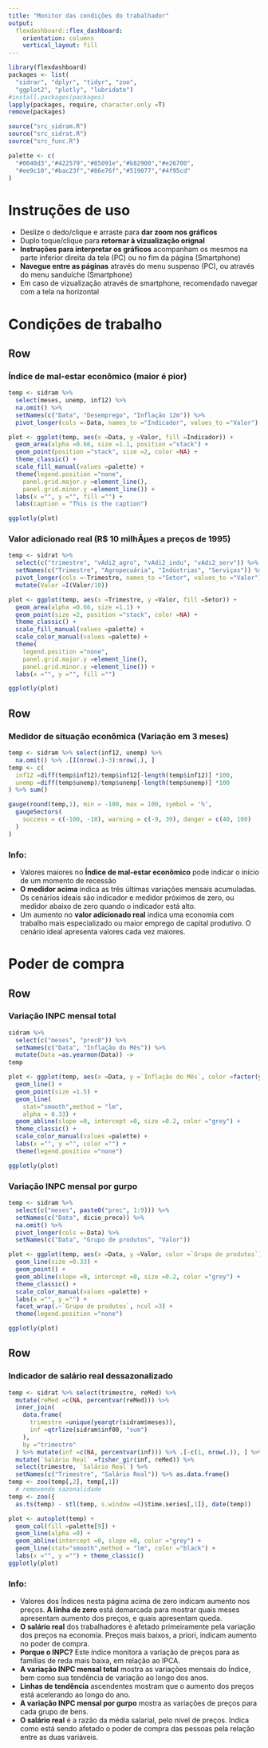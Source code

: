 ---
title: "Monitor das condições do trabalhador"
output: 
  flexdashboard::flex_dashboard:
    orientation: columns
    vertical_layout: fill
---
```{r setup, include=FALSE}
library(flexdashboard)
packages <- list(
  "sidrar", "dplyr", "tidyr", "zoo",
  "ggplot2", "plotly", "lubridate")
#install.packages(packages)
lapply(packages, require, character.only =T)
remove(packages)

source("src_sidram.R")
source("src_sidrat.R")
source("src_func.R")

palette <- c(
  "#0040d3","#422579","#85091e","#b82900","#e26700",
  "#ee9c10","#bac23f","#86e76f","#519077","#4f95cd"
)
```

Instruções de uso
================================
- Deslize o dedo/clique e arraste para <b>dar zoom nos gráficos</b>
- Duplo toque/clique para <b>retornar à vizualização orignal</b>
- <b>Instruções para interpretar os gráficos</b> acompanham os mesmos na parte inferior direita da tela (PC) ou no fim da página (Smartphone)
- <b>Navegue entre as páginas</b> através do menu suspenso (PC), ou através do menu sanduíche (Smartphone)
- Em caso de vizualização através de smartphone, recomendado navegar com a tela na horizontal

Condições de trabalho
================================
Row {data-width=980}
-----------------------------------------------------------------------

### Índice de mal-estar econômico (maior é pior)
```{r echo=F}
temp <- sidram %>%
  select(meses, unemp, inf12) %>%
  na.omit() %>%
  setNames(c("Data", "Desemprego", "Inflação 12m")) %>%
  pivot_longer(cols =-Data, names_to ="Indicador", values_to ="Valor")

plot <- ggplot(temp, aes(x =Data, y =Valor, fill =Indicador)) +
  geom_area(alpha =0.66, size =1.1, position ="stack") +
  geom_point(position ="stack", size =2, color =NA) +
  theme_classic() +
  scale_fill_manual(values =palette) +
  theme(legend.position ="none",
    panel.grid.major.y =element_line(),
    panel.grid.minor.y =element_line()) +
  labs(x ="", y ="", fill ="") +
  labs(caption = "This is the caption")

ggplotly(plot)
```

### Valor adicionado real (R$ 10 milhÃµes a preços de 1995)
```{r echo=F}
temp <- sidrat %>% 
  select(c("trimestre", "vAdi2_agro", "vAdi2_indu", "vAdi2_serv")) %>%
  setNames(c("Trimestre", "Agropecuária", "Indústrias", "Serviços")) %>%
  pivot_longer(cols =-Trimestre, names_to ="Setor", values_to ="Valor") %>%
  mutate(Valor =I(Valor/10))

plot <- ggplot(temp, aes(x =Trimestre, y =Valor, fill =Setor)) +
  geom_area(alpha =0.66, size =1.1) +
  geom_point(size =2, position ="stack", color =NA) +
  theme_classic() +
  scale_fill_manual(values =palette) +
  scale_color_manual(values =palette) +
  theme(
    legend.position ="none",
    panel.grid.major.y =element_line(),
    panel.grid.minor.y =element_line()) +
  labs(x ="", y ="", fill ="")

ggplotly(plot)
```

Row
-----------------------------------------------------------------------
### Medidor de situação econômica (Variação em 3 meses)
```{r echo=F}
temp <- sidram %>% select(inf12, unemp) %>%
  na.omit() %>% .[I(nrow(.)-3):nrow(.), ] 
temp <- c(
  inf12 =diff(temp$inf12)/temp$inf12[-length(temp$inf12)] *100,
  unemp =diff(temp$unemp)/temp$unemp[-length(temp$unemp)] *100
) %>% sum()

gauge(round(temp,1), min = -100, max = 100, symbol = '%',
  gaugeSectors(
    success = c(-100, -10), warning = c(-9, 39), danger = c(40, 100)
  )
)
```

### Info:
- Valores maiores no <b>Índice de mal-estar econômico</b> pode indicar o início de um momento de recessão
- <b>O  medidor acima</b> indica as três últimas variações mensais acumuladas. Os cenários ideais são indicador e medidor próximos de zero, ou medidor abaixo de zero quando o indicador está alto.
- Um aumento no <b>valor adicionado real</b> indica uma economia com trabalho mais especializado ou maior emprego de capital produtivo. O cenário ideal apresenta valores cada vez maiores.

Poder de compra
================================
Row {data-width=980}
-----------------------------------------------------------------------

### Variação INPC mensal total {data-height=210}
```{r echo=F}
sidram %>% 
  select(c("meses", "prec0")) %>%
  setNames(c("Data", "Inflação do Mês")) %>%
  mutate(Data =as.yearmon(Data)) ->
temp

plot <- ggplot(temp, aes(x =Data, y =`Inflação do Mês`, color =factor(year(Data)))) +
  geom_line() +
  geom_point(size =1.5) +
  geom_line(
    stat="smooth",method = "lm",
    alpha = 0.33) +
  geom_abline(slope =0, intercept =0, size =0.2, color ="grey") +
  theme_classic() +
  scale_color_manual(values =palette) +
  labs(x ="", y ="", color ="") +
  theme(legend.position ="none")

ggplotly(plot)
```

### Variação INPC mensal por gurpo

```{r echo=F}
temp <- sidram %>%
  select(c("meses", paste0("prec", 1:9))) %>%
  setNames(c("Data", dicio_preco)) %>%
  na.omit() %>%
  pivot_longer(cols =-Data) %>%
  setNames(c("Data", "Grupo de produtos", "Valor"))

plot <- ggplot(temp, aes(x =Data, y =Valor, color =`Grupo de produtos`)) +
  geom_line(size =0.33) +
  geom_point() +
  geom_abline(slope =0, intercept =0, size =0.2, color ="grey") +
  theme_classic() +
  scale_color_manual(values =palette) +
  labs(x ="", y ="") + 
  facet_wrap(.~`Grupo de produtos`, ncol =3) +
  theme(legend.position ="none")

ggplotly(plot)
```

Row
-----------------------------------------------------------------------
### Indicador de salário real dessazonalizado {data-height=260}
```{r echo=F}
temp <- sidrat %>% select(trimestre, reMed) %>% 
  mutate(reMed =c(NA, percentvar(reMed))) %>%
  inner_join(
    data.frame(
      trimestre =unique(yearqtr(sidram$meses)),
      inf =qtrlize(sidram$inf00, "sum") 
    ),
    by ="trimestre"
  ) %>% mutate(inf =c(NA, percentvar(inf))) %>% .[-c(1, nrow(.)), ] %>%
  mutate(`Salário Real` =fisher_gir(inf, reMed)) %>% 
  select(trimestre, `Salário Real`) %>%
  setNames(c("Trimestre", "Salário Real")) %>% as.data.frame()
temp <- zoo(temp[,2], temp[,1])
  # removendo sazonalidade
temp <- zoo({
  as.ts(temp) - stl(temp, s.window =4)$time.series[,1]}, date(temp))

plot <- autoplot(temp) +
  geom_col(fill =palette[9]) +
  geom_line(alpha =0) +
  geom_abline(intercept =0, slope =0, color ="grey") +
  geom_line(stat="smooth",method = "lm", color ="black") +
  labs(x ="", y ="") + theme_classic()
ggplotly(plot)
```

### Info:

- Valores dos Índices nesta página acima de zero indicam aumento nos preços. <b>A linha de zero</b> está demarcada para mostrar quais meses apresentam aumento dos preços, e quais apresentam queda.
- <b>O salário real</b> dos trabalhadores é afetado primeiramente pela variação dos preços na economia. Preços mais baixos, a priori, indicam aumento no poder de compra.
- <b>Porque o INPC?</b> Este índice monitora a variação de preços para as famílias de reda mais baixa, em relação ao IPCA.
- <b>A variação INPC mensal total</b> mostra as variações mensais do Índice, bem como sua tendência de variação ao longo dos anos.
- <b>Linhas de tendência</b> ascendentes mostram que o aumento dos preços está acelerando ao longo do ano.
- <b>A variação INPC mensal por gurpo</b> mostra as variações de preços para cada grupo de bens.
- <b>O salário real</b> é a razão da média salarial, pelo nível de preços. Indica como está sendo afetado o poder de compra das pessoas pela relação entre as duas variáveis.
